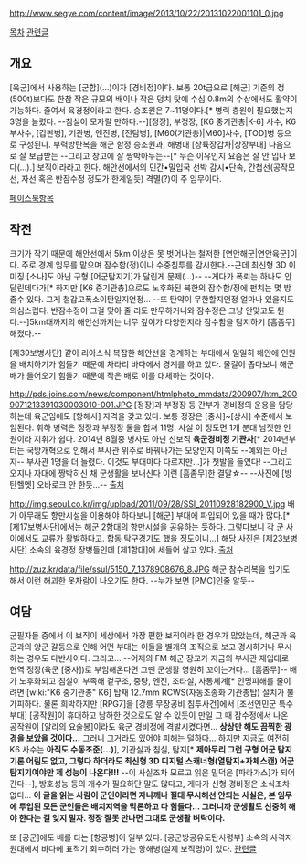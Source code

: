 http://www.segye.com/content/image/2013/10/22/20131022001101_0.jpg

[[목차]]
[http://blog.daum.net/armyinside/7635451 관련글]

== 개요 ==
[육군]에서 사용하는 [군함](...)이자 [경비정]이다. 보통 20t급으로 [해군] 기준의 정(500t)보다도 한참 작은 규모의 배이나 작은 덩치 탓에 수심 0.8m의 수상에서도 활약이 가능하다. 줄여서 육경정이라고 한다. 승조원은 7~11명이다.[* 병력 충원이 필요했는지 3명을 늘렸다. --침실이 모자랄 만하다.--][정장], 부정장, [K6 중기관총|K-6] 사수, K6 부사수, [갑판병], 기관병, 엔진병, [전탐병], [M60(기관총)|M60]사수, [TOD]병 등으로 구성된다. 부력방탄복을 해군 함정 승조원과, 해병대 [상륙장갑차|상장부대] 다음으로 잘 보급받는 --그리고 창고에 잘 짱박아두는--[* 무슨 이유인지 요즘은 잘 안 입나 보다(...).] 보직이라라고 한다. 해안선에서의 민간•밀입국 선박 감시•단속, 간첩선(공작모선, 자선 혹은 반잠수정 정도가 한계일듯) 격멸(?)이 주 임무이다.

[https://www.facebook.com/pages/%EC%9C%A1%EA%B5%B0%EA%B2%BD%EB%B9%84%EC%A0%95/173677429425473?hc_location=timeline 페이스북항목]
== 작전 ==
크기가 작기 때문에 해안선에서 5km 이상은 못 벗어나는 철저한 [연안해군|연안육군]이다. 주로 경계 임무를 맡으며 잠수함(정)이나 수중침투를 감시한다.--근데 최신형 3D 이미징 [소나]도 아닌 구형 [어군탐지기]가 달린게 문제(...)-- --게다가 폭뢰는 하나도 안 달린데다가[* 하지만 [K6 중기관총]으로도 노후화된 북한의 잠수함/정에 펀치는 몇 방 줄수 있다. 그게 철갑고폭소이탄일지언정... --또 탄약이 무한할지언정 얼마나 있을지도 의심스럽다. 반잠수정이 그걸 맞아 줄 리도 만무하거니와 잠수정은 그냥 안맞고도 튄다.--]5km대까지의 해안선까지는 너무 깊이가 다양한지라 잠수함을 탐지하기 [흠좀무]해졌다.--

[제39보병사단] 같이 리아스식 복잡한 해안선을 경계하는 부대에서 일일히 해안에 인원을 배치하기가 힘들기 때문에 차라리 바다에서 경계를 하고 있다. 물길이 좁다보니 해군 배가 들어오기 힘들기 때문에 작은 배로 이를 대체하는 것이다. 

http://pds.joins.com/news/component/htmlphoto_mmdata/200907/htm_2009071213391030003010-001.JPG
[정장]과 부정장 등 간부가 경비정의 운용을 담당하는데 육군임에도 [항해사] 자격을 갖고 있다. 보통 정장은 [중사]~[상사] 수준에서 보임된다. 휘하 병력은 정장과 부정장 둘을 합쳐 11명. 사실 이 정도면 1개 분대 남짓한 인원이라 지휘가 쉽다. 2014년 8월중 병사도 아닌 신보직 '''육군경비정 기관사'''[* 2014년부터는 국방개혁으로 인해서 부사관 위주로 바꿔나가는 모양인지 이쪽도 --예외는 아닌지-- 부사관 1명을 더 늘렸다. 이것도 부대마다 다르지만...]가 첫발을 들였다! --그리고 오지나 자대에 짱박히신 채 군생활을 보내신다 이런 [흠좀무]한 결말☆-- --사진에 [방탄헬멧] 오바로크 안 한듯...-- [http://article.joins.com/news/article/article.asp?total_id=3683578 출처]

http://img.seoul.co.kr/img/upload/2011/09/28/SSI_20110928182900_V.jpg
배가 아무래도 항만시설을 이용해야 하다보니 [해군] 부대에 파입되어 있을 때가 많다.[* [제17보병사단]에서는 해군 2함대의 항만시설을 공유하는 듯하다. 그렇다보니 각 군 사이에서도 교류가 활발하다고. 합동 탁구경기도 했을 정도이니...] 해당 사진은 [제23보병사단] 소속의 육경정 장병들인데 [제1함대]에 세들어 살고 있다. [http://www.seoul.co.kr/news/newsView.php?id=20110929005004 출처]

http://zuz.kr/data/file/ssul/5150_7_1378908676_8.JPG
해군 참수리복을 입기도 해서 이런 해괴한 옷차람이 나오기도 한다. --누가 보면 [PMC]인줄 알듯--

== 여담 ==
군필자들 중에서 이 보직이 세상에서 가장 편한 보직이라 한 경우가 많았는데, 해군과 육군과의 양군 갈등으로 인해 어떤 부대는 이들을 별개의 조직으로 보고 경시하거나 무시하는 경우도 다반사이다. 그리고... --어제의 FM 해군 장교가 지금의 부사관 재입대로 현역 정장(육군 [중사])로 부임해온다면 그땐 군생활 영원히 꼬이는거다... [흠좀무]-- 배가 노후화되고 침실이 부족해 겉구조, 중량, 엔진, 조타실, 사통체계[* 인명피해를 줄이려면 [wiki:"K6 중기관총" K6] 탑재 12.7mm RCWS(자동조종화 기관총탑) 설치가 불가피하다. 물론 희박하지만 [RPG7]을 [강릉 무장공비 침투사건]에서 [조선인민군 특수부대] [공작원]이 휴대하고 남하한 것으로도 알 수 있듯이 만일 그 때 잠수정에서 나온 공작원이 [알라의 요술봉]이라도 육군 경비정에 격발시켰다면... '''상상만 해도 끔찍한 광경을 보았을 것이다...''' 그러니 그거라도 있어야 피해는 덜하다... 하지만 지금도 여전히 K6 사수는 '''아직도 수동조준(...)'''], 기관실과 침실, 탐지[* '''제아무리 그런 구형 어군 탐지기론 어림도 없고, 그렇다 하더라도 최신형 3D 디지털 스캐너형(열탐지+자체스캔) 어군탐지기여야만 제 성능이 나온다!!!''' --이 사실조차 모르고 읽은 밀덕은 [파라가스]가 되어간다--], 방호성능 등의 개수가 필요하단 말도 많다고, 게다가 신형 경비정은 소식조차 없다... 
''' 이 글을 읽는 사람이 군인이라면 자나깨나 절대 무시해선 안되는 사실은, 본 임무에 투입된 모든 군인들은 배치지역을 막론하고 다 힘들다... 그러니까 군생활도 신중히 해야 한다는 걸 잊지 말자. 정장 잘못 만나면 그대로 군생활 벼락이다.''' 

또 [공군]에도 배를 타는 [항공병]이 일부 있다. [공군방공유도탄사령부] 소속의 사격지원대에서 바다에 표적기 회수하러 가는 항해병(실제 보직명)이 있다. [http://www.afplay.kr/1043 관련글]
